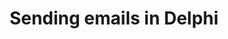 ---
title: "Sending emails in Delphi"
description: "This is the introduction to the documentation"
---